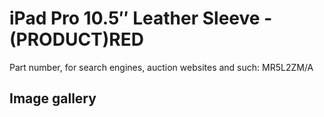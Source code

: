 
# iPad Pro 10.5″ Leather Sleeve - (PRODUCT)RED

Part number, for search engines, auction websites and such: MR5L2ZM/A

## Image gallery

<div style={{ width: '100%', maxWidth: '768px' }}>
<GalleryComponent
    images={[
      {
        original: "/everysource/MR5L2.webp",
        thumbnail: "/everypreview/MR5L2.webp",
      },
      {
        original: "/everysource/MR5L2_AV2.webp",
        thumbnail: "/everypreview/MR5L2_AV2.webp",
      },
      {
        original: "/everysource/MR5L2_AV3.webp",
        thumbnail: "/everypreview/MR5L2_AV3.webp",
      }
    ]}
  />
</div>